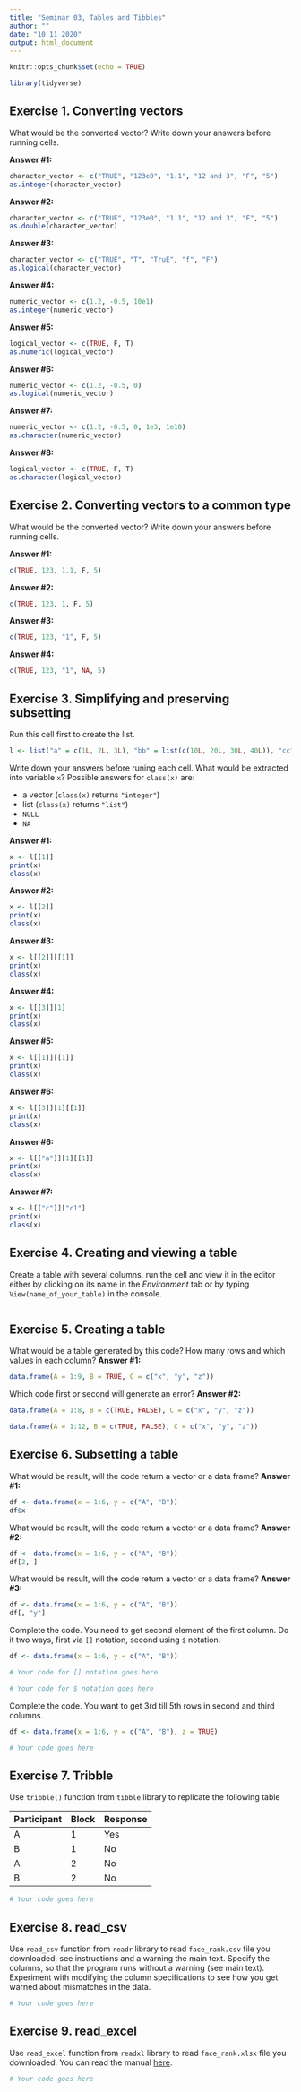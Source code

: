 ```yaml
---
title: "Seminar 03, Tables and Tibbles"
author: ""
date: "10 11 2020"
output: html_document
---
```


```r
knitr::opts_chunk$set(echo = TRUE)

library(tidyverse)
```

## Exercise 1. Converting vectors
What would be the converted vector? Write down your answers before running cells. 

**Answer #1:**
```r
character_vector <- c("TRUE", "123e0", "1.1", "12 and 3", "F", "5")
as.integer(character_vector)
```

**Answer #2:**
```r
character_vector <- c("TRUE", "123e0", "1.1", "12 and 3", "F", "5")
as.double(character_vector)
```

**Answer #3:**
```r
character_vector <- c("TRUE", "T", "TruE", "f", "F")
as.logical(character_vector)
```

**Answer #4:**
```r
numeric_vector <- c(1.2, -0.5, 10e1)
as.integer(numeric_vector)
```

**Answer #5:**
```r
logical_vector <- c(TRUE, F, T)
as.numeric(logical_vector)
```

**Answer #6:**
```r
numeric_vector <- c(1.2, -0.5, 0)
as.logical(numeric_vector)
```

**Answer #7:**
```r
numeric_vector <- c(1.2, -0.5, 0, 1e3, 1e10)
as.character(numeric_vector)
```

**Answer #8:**
```r
logical_vector <- c(TRUE, F, T)
as.character(logical_vector)
```

## Exercise 2. Converting vectors to a common type
What would be the converted vector? Write down your answers before running cells. 

**Answer #1:**
```r
c(TRUE, 123, 1.1, F, 5)
```
**Answer #2:**
```r
c(TRUE, 123, 1, F, 5)
```

**Answer #3:**
```r
c(TRUE, 123, "1", F, 5)
```

**Answer #4:**
```r
c(TRUE, 123, "1", NA, 5)
```

## Exercise 3. Simplifying and preserving subsetting
Run this cell first to create the list.
```r
l <- list("a" = c(1L, 2L, 3L), "bb" = list(c(10L, 20L, 30L, 40L)), "cc" = list("c1"= 1:5, "c2"= 5L))
```

Write down your answers before runing each cell. What would be extracted into variable `x`? Possible answers for `class(x)` are:

* a vector (`class(x)` returns  `"integer"`)
* list (`class(x)` returns `"list"`)
* `NULL`
* `NA`

**Answer #1:**

```r
x <- l[[1]]
print(x)
class(x)
```

**Answer #2:**
```r
x <- l[[2]]
print(x)
class(x)
```
**Answer #3:**
```r
x <- l[[2]][[1]]
print(x)
class(x)
```
**Answer #4:**
```r
x <- l[[3]][1]
print(x)
class(x)
```
**Answer #5:**
```r
x <- l[[1]][[1]]
print(x)
class(x)
```

**Answer #6:**
```r
x <- l[[3]][1][[1]]
print(x)
class(x)
```

**Answer #6:**
```r
x <- l[["a"]][1][[1]]
print(x)
class(x)
```
**Answer #7:**
```r
x <- l[["c"]]["c1"]
print(x)
class(x)
```

## Exercise 4. Creating and viewing a table
Create a table with several columns, run the cell and view it in the editor either by clicking on its name in the _Environment_ tab or by typing `View(name_of_your_table)` in the console.
```r
```

## Exercise 5. Creating a table
What would be a table generated by this code? How many rows and which values in each column? 
**Answer #1: **
```r
data.frame(A = 1:9, B = TRUE, C = c("x", "y", "z"))
```

Which code first or second will generate an error?
**Answer #2: **
```r
data.frame(A = 1:8, B = c(TRUE, FALSE), C = c("x", "y", "z"))

data.frame(A = 1:12, B = c(TRUE, FALSE), C = c("x", "y", "z"))
```

## Exercise 6. Subsetting a table

What would be result, will the code return a vector or a data frame? 
**Answer #1:**
```r
df <- data.frame(x = 1:6, y = c("A", "B"))
df$x
```
What would be result, will the code return a vector or a data frame? 
**Answer #2:**
```r
df <- data.frame(x = 1:6, y = c("A", "B"))
df[2, ]
```

What would be result, will the code return a vector or a data frame? 
**Answer #3:**
```r
df <- data.frame(x = 1:6, y = c("A", "B"))
df[, "y"]
```

Complete the code. You need to get second element of the first column. Do it two ways, first via `[]` notation, second using `$` notation.
```r
df <- data.frame(x = 1:6, y = c("A", "B"))

# Your code for [] notation goes here

# Your code for $ notation goes here

```

Complete the code. You want to get 3rd till 5th rows in second and third columns.
```r
df <- data.frame(x = 1:6, y = c("A", "B"), z = TRUE)

# Your code goes here
```

## Exercise 7. Tribble
Use `tribble()` function from `tibble` library to replicate the following table

| Participant | Block | Response |
| ----------- | ----- | -------- |
| A           | 1     | Yes      |
| B           | 1     | No       |
| A           | 2     | No       |
| B           | 2     | No       |

```r
# Your code goes here
```

## Exercise 8. read_csv

Use `read_csv` function from `readr` library to read `face_rank.csv` file you downloaded, see instructions and a warning the main text. Specify the columns, so that the program runs without a warning (see main text). Experiment with modifying the column specifications to see how you get warned about mismatches in the data.

```r
# Your code goes here
```

## Exercise 9. read_excel

Use `read_excel` function from `readxl` library to read `face_rank.xlsx` file you downloaded. You can read the manual [here](https://readxl.tidyverse.org/reference/read_excel.html).

```r
# Your code goes here
```

